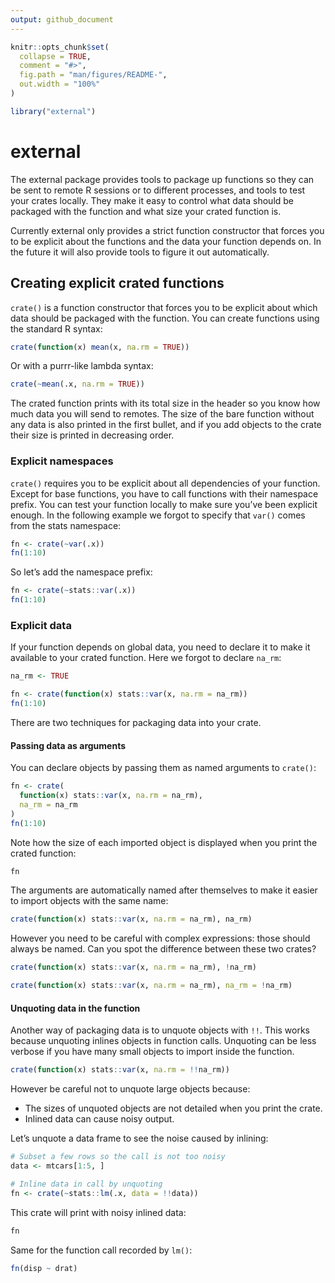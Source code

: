 ```yaml
---
output: github_document
---
```


<!-- README.md is generated from README.Rmd. Please edit that file -->

```r
knitr::opts_chunk$set(
  collapse = TRUE,
  comment = "#>",
  fig.path = "man/figures/README-",
  out.width = "100%"
)

library("external")
```

# external

The external package provides tools to package up functions so they can be sent to remote R sessions or to different processes, and tools to test your crates locally. They make it easy to control what data should be packaged with the function and what size your crated function is.

Currently external only provides a strict function constructor that forces you to be explicit about the functions and the data your function depends on. In the future it will also provide tools to figure it out automatically.


## Creating explicit crated functions

`crate()` is a function constructor that forces you to be explicit about which data should be packaged with the function. You can create functions using the standard R syntax:

```r
crate(function(x) mean(x, na.rm = TRUE))
```

Or with a purrr-like lambda syntax:

```r
crate(~mean(.x, na.rm = TRUE))
```

The crated function prints with its total size in the header so you know how much data you will send to remotes. The size of the bare function without any data is also printed in the first bullet, and if you add objects to the crate their size is printed in decreasing order.


### Explicit namespaces

`crate()` requires you to be explicit about all dependencies of your function. Except for base functions, you have to call functions with their namespace prefix. You can test your function locally to make sure you've been explicit enough. In the following example we forgot to specify that `var()` comes from the stats namespace:

```r
fn <- crate(~var(.x))
fn(1:10)
```

So let's add the namespace prefix:

```r
fn <- crate(~stats::var(.x))
fn(1:10)
```


### Explicit data

If your function depends on global data, you need to declare it to make it available to your crated function. Here we forgot to declare `na_rm`:

```r
na_rm <- TRUE

fn <- crate(function(x) stats::var(x, na.rm = na_rm))
fn(1:10)
```

There are two techniques for packaging data into your crate.


#### Passing data as arguments

You can declare objects by passing them as named arguments to `crate()`:

```r
fn <- crate(
  function(x) stats::var(x, na.rm = na_rm),
  na_rm = na_rm
)
fn(1:10)
```

Note how the size of each imported object is displayed when you print the crated function:

```r
fn
```

The arguments are automatically named after themselves to make it easier to import objects with the same name:

```r
crate(function(x) stats::var(x, na.rm = na_rm), na_rm)
```

However you need to be careful with complex expressions: those should always be named. Can you spot the difference between these two crates?

```r
crate(function(x) stats::var(x, na.rm = na_rm), !na_rm)

crate(function(x) stats::var(x, na.rm = na_rm), na_rm = !na_rm)
```


#### Unquoting data in the function

Another way of packaging data is to unquote objects with `!!`. This works because unquoting inlines objects in function calls. Unquoting can be less verbose if you have many small objects to import inside the function.

```r
crate(function(x) stats::var(x, na.rm = !!na_rm))
```

However be careful not to unquote large objects because:

* The sizes of unquoted objects are not detailed when you print the crate.
* Inlined data can cause noisy output.

Let's unquote a data frame to see the noise caused by inlining:

```r
# Subset a few rows so the call is not too noisy
data <- mtcars[1:5, ]

# Inline data in call by unquoting
fn <- crate(~stats::lm(.x, data = !!data))
```

This crate will print with noisy inlined data:

```r
fn
```

Same for the function call recorded by `lm()`:

```r
fn(disp ~ drat)
```
